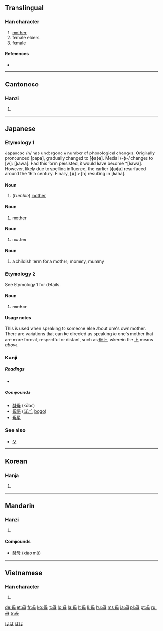 ==Translingual==

===Han character===
{{Han char|rn=80|rad=毋|as=01|sn=5|four=7750<sub>0</sub>|canj=田卜戈 (WYI)}}

# [[mother]]
# female elders
# female

====References====
* {{Han ref|kx=0588.250|dkj=16723|dj=0980.320|hdz=42380.030|uh=6BCD|ud=27597|bh=A5C0|bd=42432}}

----

==Cantonese==

===Hanzi===
{{yue-hanzi|jyut=|y=mou5}}

# {{defn|Cantonese|sort=毋01}}

----

==Japanese==

===Etymology 1===

Japanese /h/ has undergone a number of phonological changes. Originally pronounced [papa], gradually changed to [ɸaɸa]. Medial /-ɸ-/ changes to [w]: [ɸawa]. Had this form persisted, it would have become *[hawa]. However, likely due to spelling influence, the earlier [ɸaɸa] resurfaced around the 16th century. Finally, [ɸ] > [h] resulting in [haha].

====Noun====
{{ja-noun|k|hira=はは|rom=haha}}

# (''humble'') [[mother]]

====Noun====
{{ja-noun|k|hira=あも|rom=amo}}

# mother

====Noun====
{{ja-noun|k|hira=おも|rom=omo}}

# mother

====Noun====
{{ja-noun|k|hira=かか|rom=kaka}}

# a childish term for a mother; mommy, mummy

===Etymology 2===

See Etymology 1 for details.

====Noun====
{{ja-noun|k|hira=はわ|hhira=はは|rom=hawa}}

# mother

====Usage notes====
This is used when speaking to someone else about one's own mother. There are variations that can be directed as speaking ''to'' one's mother that are more formal, respectful or distant, such as [[母上]], wherein the [[上]] means ''above''.

===Kanji===
{{ja-kanji|grade=2|rs=毋00}}

=====Readings=====
* {{ja-readings|on=[[ぼ]] (bo), [[ぼう]] (bō), [[も]] (mo)|kun=[[はは]] (haha)}}

=====Compounds=====
* [[酵母]] (kōbo)
* [[母語]] ([[ぼご]], [[bogo]])
* [[母星]]

===See also===
* [[父]]

[[Category:1000 Japanese basic words|はは]]
[[Category:ja:Family|はは]]

----

==Korean==

===Hanja===
{{ko-hanja|hangeul=모|rv=mo|mr=mo|y=mo|eumhun=어미|ehrv=eomi|ehmr=ŏmi|ehy=emi}}

# {{defn|Korean|sort=毋01}}

----

==Mandarin==

===Hanzi===
{{cmn-hanzi|pin=[[mǔ]] ([[mu3]])|wg=mu<sup>3</sup>}}

# {{defn|Mandarin|sort=毋01}}

====Compounds====
* [[酵母]] (xiào mǔ)

----

==Vietnamese==

===Han character===
{{vi-hantu|[[mẫu]], [[mẹ]]|rs=毋01}}

# {{defn|Vietnamese|sort=毋01}}

[[de:母]]
[[et:母]]
[[fr:母]]
[[ko:母]]
[[it:母]]
[[lo:母]]
[[la:母]]
[[lt:母]]
[[li:母]]
[[hu:母]]
[[ms:母]]
[[ja:母]]
[[pl:母]]
[[pt:母]]
[[ru:母]]
[[tr:母]]